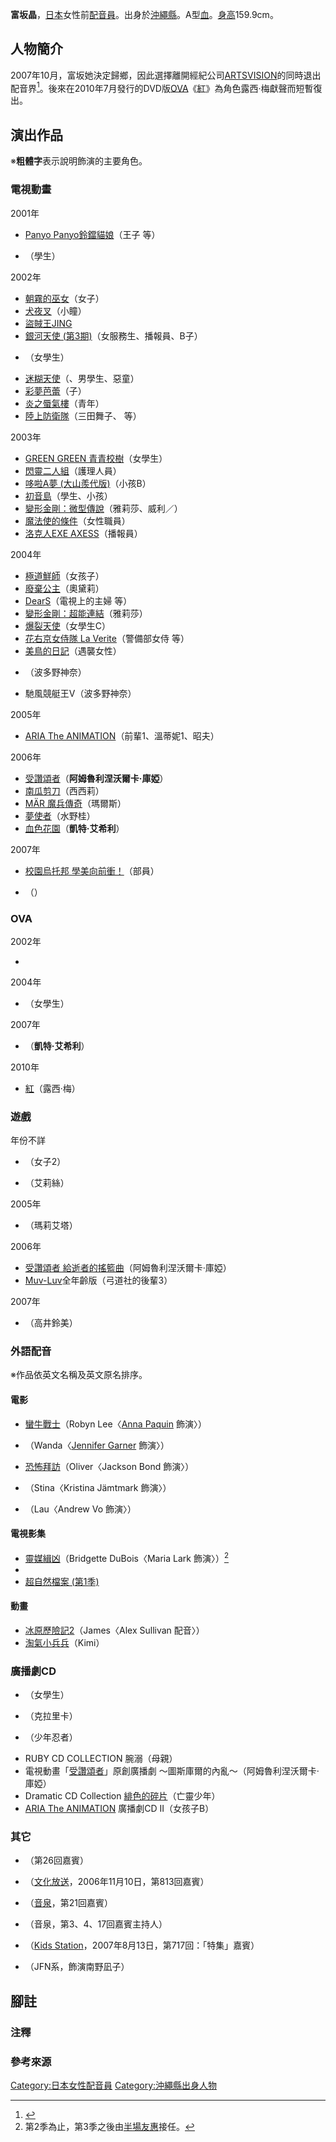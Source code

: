 {{multiple issues|

{{Notability Unreferenced|time=2016-10-14T16:24:35+00:00}}
{{Primarysources|time=2016-10-14T16:24:35+00:00}}
}}
{{noteTA|G1=Anime}}
{{配音員
|姓名= 富坂晶
|圖片= 
|尺寸= 
|替代= 
|簡介= 
|本名= 
|外文名= 
|外文= 
|羅馬拼音= 
|英文名= 
|暱稱= {{lang|ja|あっちゃん}}
|藝名= 
|國籍= 
|籍貫= 
|出生地= 
|出身地= {{JPN}}[[沖繩縣|沖繩縣]]
|死歿地= 
|出生名= 
|生年= 1978
|生月= 11
|生日= 2
|歿年= 
|歿月= 
|歿日= 
|血型= A型
|配演語言= 
|教育程度= 
|母校= 
|所屬= 
|宗教信仰= 
|配偶= 
|活躍年代= 1998年－2007年<br />2010年
|出道作= 
|代表作= 阿姆魯利涅沃爾卡·庫婭<br />（[[傳頌之物|受讚頌者]]）<br />凱特·艾希利（[[血色花園|血色花園]]）<br />{{lang|ja|{{link-ja|菊池直惠|菊池直恵|キクチ}}}}（{{link-ja|鐵子之旅|鉄子の旅}}）<br />露西·梅（[[紅_(小說)|紅]]）
|網站= 
|其他= 
|module= {{japanese|embed=yes|富坂 晶|とみさか あきら|Tomisaka Akira}}
}}
'''富坂晶'''{{BD|1978年|11月2日||}}，[[日本|日本]]女性前[[配音員|配音員]]。出身於[[沖繩縣|沖繩縣]]。A型[[血型|血]]。[[身高|身高]]159.9cm。

== 人物簡介 ==
2007年10月，富坂她決定歸鄉，因此選擇離開經紀公司[[ARTSVISION|ARTSVISION]]的同時退出配音界<ref>{{Cite web|date=2007-10-26|url=http://blog.goo.ne.jp/hanasama1204/e/b18d86b65537543837f202929a9bbf2f|title=【いい日旅立ち☆】はらさわ晃綺が問う！『君の青春は輝いているか!?』|work=|author=|publisher={{link-ja|原澤勝廣|原沢勝広}}的公式個人部落格|accessdate=2016-10-14|language=ja|archive-date=2017-04-03|archive-url=https://web.archive.org/web/20170403111057/http://blog.goo.ne.jp/hanasama1204/e/b18d86b65537543837f202929a9bbf2f|dead-url=no}}</ref>。後來在2010年7月發行的DVD版[[OVA|OVA]]《[[紅_(小說)|紅]]》為角色露西·梅獻聲而短暫復出。

== 演出作品 ==
※'''粗體字'''表示說明飾演的主要角色。
=== 電視動畫 ===
; 2001年
* [[Di_Gi_Charat|Panyo Panyo鈴鐺貓娘]]（王子 等）
* {{link-en|PaRappa the Rapper|パラッパラッパー}}（學生）
; 2002年
* [[朝霧的巫女|朝霧的巫女]]（女子）
* [[犬夜叉|犬夜叉]]（小瞳）
* [[盜賊王JING|盜賊王JING]]
* [[銀河天使|銀河天使 (第3期)]]（女服務生、播報員、B子）
* {{link-ja|煌羅萬象|サイキックアカデミー煌羅万象}}（女學生）
* [[迷糊天使|迷糊天使]]（{{lang|ja|さだみ}}、男學生、惡童）
* [[彩夢芭蕾|彩夢芭蕾]]（{{lang|ja|ヤン}}子）
* [[炎之蜃氣樓|炎之蜃氣樓]]（青年）
* [[陸上防衛隊|陸上防衛隊]]（三田舞子、{{lang|ja|カンガルーエイリアン}} 等）
; 2003年
* [[GREEN_GREEN_青青校樹|GREEN GREEN 青青校樹]]（女學生）
* [[閃靈二人組|閃靈二人組]]（護理人員）
* [[哆啦A夢_(動畫)|哆啦A夢 (大山羨代版)]]（小孩B）
* [[初音島|初音島]]（學生、小孩）
* [[變形金剛：微型傳說|變形金剛：微型傳說]]（雅莉莎、威利／{{lang|ja|バンブル}}）
* [[魔法使的條件|魔法使的條件]]（女性職員）
* [[洛克人EXE_AXESS|洛克人EXE AXESS]]（播報員）
; 2004年
* [[極道鮮師|極道鮮師]]（女孩子）
* [[廢棄公主|廢棄公主]]（奧黛莉）
* [[DearS|DearS]]（電視上的主婦 等）
* [[變形金剛：超能連結|變形金剛：超能連結]]（雅莉莎）
* [[爆裂天使|爆裂天使]]（女學生C）
* [[花右京女侍隊|花右京女侍隊 La Verite]]（警備部女侍 等）
* [[美鳥的日記|美鳥的日記]]（遇襲女性）
* {{link-ja|馳風競艇王|モンキーターン (漫画)}}（波多野神奈）
* 馳風競艇王V（波多野神奈）
; 2005年
* [[水星領航員#電視動畫第一季（ARIA_The_ANIMATION）|ARIA The ANIMATION]]（前輩1、溫蒂妮1、昭夫）
; 2006年
* [[傳頌之物|受讚頌者]]（'''阿姆魯利涅沃爾卡·庫婭'''）
* [[南瓜剪刀|南瓜剪刀]]（西西莉）
* [[MÄR_魔兵傳奇|MÄR 魔兵傳奇]]（瑪爾斯）
* [[夢使者|夢使者]]（水野桂）
* [[血色花園|血色花園]]（'''凱特·艾希利'''）
; 2007年
* [[校園烏托邦_學美向前衝！|校園烏托邦 學美向前衝！]]（部員）
* {{link-ja|鐵子之旅|鉄子の旅}}（'''{{lang|ja|{{link-ja|菊池直惠|菊池直恵|キクチ}}}}'''）

=== OVA ===
; 2002年
* {{link-ja|男男最遊記|私立荒磯高等学校生徒会執行部}}
; 2004年
* {{link-ja|小茜的狂熱追求者 ～流星傳説剛田～|アカネマニアックス〜流れ星伝説剛田〜|小茜的狂熱追求者}}（女學生）
; 2007年
* {{link-ja|血色花園|デッドガールズ}}（'''凱特·艾希利'''）
; 2010年
* [[紅_(小說)|紅]]（露西·梅）

=== 遊戲 ===
; 年份不詳
* {{link-ja|小茜的狂熱追求者 ～流星傳説剛田～|アカネマニアックス〜流れ星伝説剛田〜}}（女子2）
* {{lang|ja|カタン}}（艾莉絲）
; 2005年
* {{link-ja|拉吉亞達物語|ラジアータ ストーリーズ}}（瑪莉艾塔）
; 2006年
* [[傳頌之物|受讚頌者 給逝者的搖籃曲]]（阿姆魯利涅沃爾卡·庫婭）
* [[Muv-Luv|Muv-Luv]]全年齡版（弓道社的後輩3）
; 2007年
* {{link-ja|Routes PE、Routes POTABLE|Routes}}（高井鈴美）

=== 外語配音 ===
※作品依英文名稱及英文原名排序。
==== 電影 ====
* [[蠻牛戰士|蠻牛戰士]]（Robyn Lee〈[[安娜·派昆|Anna Paquin]] 飾演〉）
* {{link-en|老兄，我的車上哪兒去了？|Dude, Where's My Car?}}（Wanda〈[[珍妮佛·嘉納|Jennifer Garner]] 飾演〉）
* [[恐怖拜訪|恐怖拜訪]]（Oliver〈Jackson Bond 飾演〉）
* {{link-sv|Tjorven, Batsman, and Moses (1964年電影)|Tjorven, Båtsman och Moses|Tjorven, Batsman, and Moses}}（Stina〈Kristina Jämtmark 飾演〉）
* {{link-en|親戚麥計較 (2005年電影)|Yours, Mine & Ours (2005 film)|親戚麥計較}}（Lau〈Andrew Vo 飾演〉）

==== 電視影集 ====
* [[靈媒緝凶|靈媒緝凶]]（Bridgette DuBois〈Maria Lark 飾演〉）<ref group="注">第2季為止，第3季之後由[[半場友惠|半場友惠]]接任。</ref>
* {{link-en|Mentors (1998年電視影集)|Mentors (TV series)|Mentors}}
* [[邪惡力量|超自然檔案 (第1季)]]

==== 動畫 ====
* [[冰川時代2|冰原歷險記2]]（James〈Alex Sullivan 配音〉）
* [[淘氣小兵兵|淘氣小兵兵]]（Kimi）

=== 廣播劇CD ===
* {{link-ja|M與N的肖像 廣播劇CD|MとNの肖像}}（女學生）
* {{lang|ja|{{link-ja|お・り・が・み|お・り・が・み|webラジ voice theater 「お·り·が·み」天の門}}}}（克拉里卡）
* {{lang|ja|{{link-ja|しのぶこころは|しのぶこころはルボー·サウンドコレクション しのぶこころは}}}}（少年忍者）
* RUBY CD COLLECTION {{lang|ja|その}}腕{{lang|ja|で}}溺{{lang|ja|れたい}}（母親）
* 電視動畫「[[傳頌之物|受讚頌者]]」原創廣播劇 ～圖斯庫爾的內亂～（阿姆魯利涅沃爾卡·庫婭）
* Dramatic CD Collection [[緋色的碎片|緋色的碎片]]（亡靈少年）
* [[水星領航員|ARIA The ANIMATION]] 廣播劇CD II（女孩子B）

=== 其它 ===
* {{link-ja|集まれ昌鹿野編集部|集まれ昌鹿野編集部}}（第26回嘉賓）
* {{link-ja|NON子與NOBI太的Anime Scramble|ノン子とのび太のアニメスクランブル}}（[[文化放送_(日本)|文化放送]]，2006年11月10日，第813回嘉賓）
* {{link-ja|傳頌之物的廣播|うたわれるものらじお}}（[[音泉|音泉]]，第21回嘉賓）
* {{link-ja|RG RADIO|RG RADIO}}（音泉，第3、4、17回嘉賓主持人）
* {{link-ja|動畫Paradise！|アニメぱらだいす!}}（[[Kids_Station|Kids Station]]，2007年8月13日，第717回：「{{link-ja|血色花園|デッドガールズ}}特集」嘉賓）
* {{link-ja|NISSAN 啊！安部禮司 ～BEYOND THE AVERAGE|NISSAN あ、安部礼司〜BEYOND THE AVERAGE}}（JFN系，飾演南野凪子）

== 腳註 ==
=== 注釋 ===
{{reflist|group="注"}}

=== 參考來源 ===
{{reflist}}

{{DEFAULTSORT:Tomisaka Akira}} 
[[Category:日本女性配音員|Category:日本女性配音員]]
[[Category:沖繩縣出身人物|Category:沖繩縣出身人物]]